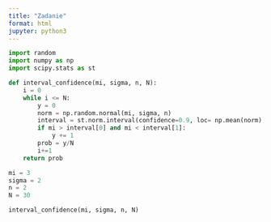 ```yaml
---
title: "Zadanie"
format: html
jupyter: python3
---
```

```python
import random
import numpy as np
import scipy.stats as st 
```

```python
def interval_confidence(mi, sigma, n, N):
    i = 0
    while i <= N:
        y = 0
        norm = np.random.normal(mi, sigma, n)
        interval = st.norm.interval(confidence=0.9, loc= np.mean(norm), scale = st.sem(norm))
        if mi > interval[0] and mi < interval[1]:
            y += 1
        prob = y/N
        i+=1
    return prob
```

```python
mi = 3
sigma = 2
n = 2
N = 30

interval_confidence(mi, sigma, n, N)
```
